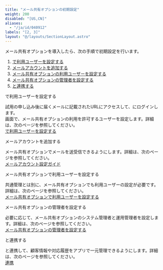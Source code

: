 ```yaml
---
title: "メール共有オプションの初期設定"
weight: 200
disabled: "[US,CN]"
aliases:
  - "/ja/id/040912"
labels: "[2, 3]"
layout: "@/layouts/SectionLayout.astro"
---
```




メール共有オプションを導入したら、次の手順で初期設定を行います。

<Listsummary>

1. [<SlashUi />で利用ユーザーを設定する](#m_list_setup_index_50)
1. [メールアカウントを追加する](#m_list_setup_index_10)
1. [メール共有オプションの利用ユーザーを設定する](#m_list_setup_index_30)
1. [メール共有オプションの管理者を設定する](#m_list_setup_index_40)
1. [<Kintone />と連携する](#m_list_setup_index_20)

</Listsummary>

<Heading id="m_list_setup_index_50"><SlashUi />で利用ユーザーを設定する</Heading>

試用の申し込み後に届くメールに記載されたURLにアクセスして、<Service />にログインします。  
<SlashUi />画面で、メール共有オプションの利用を許可するユーザーを設定します。詳細は、次のページを参照してください。  
[<SlashUi />で利用ユーザーを設定する](/k/ja/id/040915.html#m_list_user_m_user_10)

<Heading id="m_list_setup_index_10">メールアカウントを追加する</Heading>

メール共有オプションでメールを送受信できるようにします。詳細は、次のページを参照してください。  
[メールアカウント設定ガイド](/k/ja/id/040901.html)

<Heading id="m_list_setup_index_30">メール共有オプションで利用ユーザーを設定する</Heading>

<Slash />共通管理とは別に、メール共有オプションでも利用ユーザーの設定が必要です。詳細は、次のページを参照してください。  
[メール共有オプションで利用ユーザーを設定する](/k/ja/id/040915.html#m_list_user_m_user_20)

<Heading id="m_list_setup_index_40">メール共有オプションの管理者を設定する</Heading>

必要に応じて、メール共有オプションのシステム管理者と運用管理者を設定します。詳細は、次のページを参照してください。  
[メール共有オプションの管理者を設定する](/k/ja/id/040916.html)

<Heading id="m_list_setup_index_20"><Kintone />と連携する</Heading>

<Kintone />と連携して、顧客情報や対応履歴を<Kintone />アプリで一元管理できるようにします。詳細は、次のページを参照してください。  
[<Kintone />連携](/k/ja/id/040902.html)
